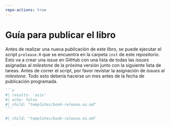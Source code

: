 ```yaml
---
repo-actions: true
---
```


# Guía para publicar el libro  {#bookreleaseissue}

Antes de realizar una nueva publicación de este libro, se puede ejecutar el script `prelease.R` que se encuentra en la carpeta `inst` de este repositorio.
Esto va a crear una *issue* en GitHub con una lista de todas las *issues* asignadas al *milestone* de la próxima versión junto con la siguiente lista de tareas.
Antes de correr el script, por favor revistar la asignación de *issues* al *milestone*.
Todo esto debería hacerse un mes antes de la fecha de publicación programada.

::: {.content-hidden when-format="pdf"}

````markdown
```r
#| results: 'asis'
#| echo: false
#| child: "templates/book-release.es.md"
```
````

:::

::: {.content-visible when-format="pdf"}

```r
#| child: "templates/book-release.es.md"

```

:::


